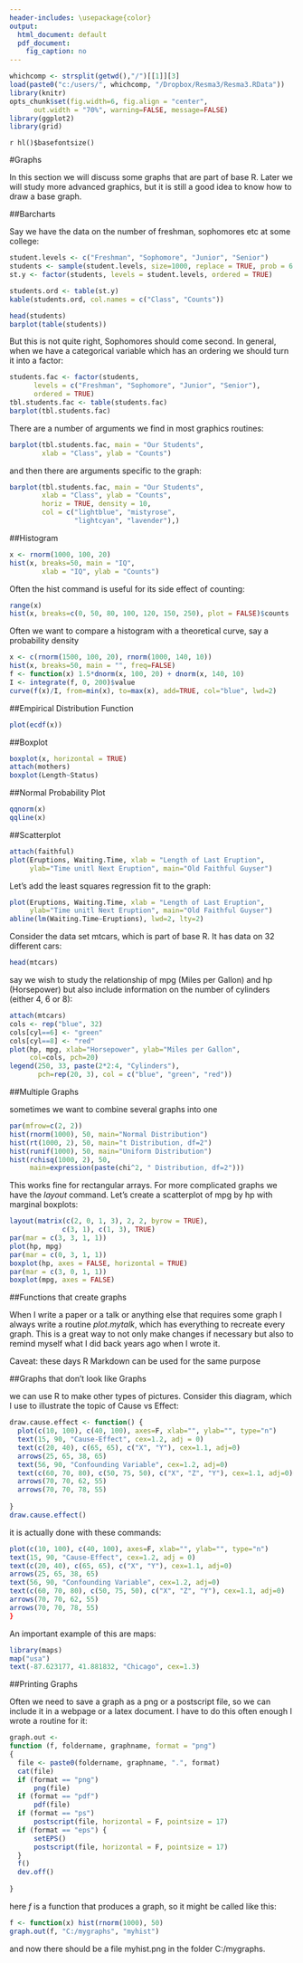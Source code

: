 ---
header-includes: \usepackage{color}
output:
  html_document: default
  pdf_document:
    fig_caption: no
---
<style>
table, th, td { text-align:right; }
th, td {padding: 10px;}
</style>

```{r, echo=FALSE, warning=FALSE, message=FALSE}
whichcomp <- strsplit(getwd(),"/")[[1]][3]
load(paste0("c:/users/", whichcomp, "/Dropbox/Resma3/Resma3.RData"))
library(knitr)
opts_chunk$set(fig.width=6, fig.align = "center",
      out.width = "70%", warning=FALSE, message=FALSE)
library(ggplot2)
library(grid)
```
`r hl()$basefontsize()`

#Graphs

In this section we will discuss some graphs that are part of base R. Later we will study more advanced graphics, but it is still a good idea to know how to draw a base graph.

##Barcharts

Say we have the data on the number of freshman, sophomores etc at some college:

```{r, echo=FALSE}
student.levels <- c("Freshman", "Sophomore", "Junior", "Senior")
students <- sample(student.levels, size=1000, replace = TRUE, prob = 6:3)
st.y <- factor(students, levels = student.levels, ordered = TRUE)

students.ord <- table(st.y)
kable(students.ord, col.names = c("Class", "Counts"))
```

```{r}
head(students)
barplot(table(students))
```

But this is not quite right, Sophomores should come second. In general, when we have a categorical variable which has an ordering we should turn it into a factor:

```{r}
students.fac <- factor(students, 
      levels = c("Freshman", "Sophomore", "Junior", "Senior"), 
      ordered = TRUE)
tbl.students.fac <- table(students.fac)
barplot(tbl.students.fac)
```

There are a number of arguments we find in most graphics routines:

```{r}
barplot(tbl.students.fac, main = "Our Students",
        xlab = "Class", ylab = "Counts")
```

and then there are arguments specific to the graph:

```{r}
barplot(tbl.students.fac, main = "Our Students",
        xlab = "Class", ylab = "Counts", 
        horiz = TRUE, density = 10,
        col = c("lightblue", "mistyrose",
                "lightcyan", "lavender"),)
```

##Histogram

```{r}
x <- rnorm(1000, 100, 20)
hist(x, breaks=50, main = "IQ",
        xlab = "IQ", ylab = "Counts")
```

Often the hist command is useful for its side effect of counting:

```{r error=TRUE}
range(x)
hist(x, breaks=c(0, 50, 80, 100, 120, 150, 250), plot = FALSE)$counts
```

Often we want to compare a histogram with a theoretical curve, say a probability density

```{r}
x <- c(rnorm(1500, 100, 20), rnorm(1000, 140, 10))
hist(x, breaks=50, main = "", freq=FALSE)
f <- function(x) 1.5*dnorm(x, 100, 20) + dnorm(x, 140, 10)
I <- integrate(f, 0, 200)$value
curve(f(x)/I, from=min(x), to=max(x), add=TRUE, col="blue", lwd=2)
```

##Empirical Distribution Function

```{r}
plot(ecdf(x))
```


##Boxplot

```{r}
boxplot(x, horizontal = TRUE)
attach(mothers)
boxplot(Length~Status)
```

##Normal Probability Plot

```{r}
qqnorm(x)
qqline(x)
```

##Scatterplot

```{r}
attach(faithful)
plot(Eruptions, Waiting.Time, xlab = "Length of Last Eruption",
     ylab="Time unitl Next Eruption", main="Old Faithful Guyser")
```

Let's add the least squares regression fit to the graph:

```{r}
plot(Eruptions, Waiting.Time, xlab = "Length of Last Eruption",
     ylab="Time unitl Next Eruption", main="Old Faithful Guyser")
abline(lm(Waiting.Time~Eruptions), lwd=2, lty=2)
```

Consider the data set mtcars, which is part of base R. It has data on 32 different cars:

```{r}
head(mtcars)
```

say we wish to study the relationship of mpg (Miles per Gallon) and hp (Horsepower) but also include information on the number of cylinders (either 4, 6 or 8):

```{r message=FALSE}
attach(mtcars)
cols <- rep("blue", 32)
cols[cyl==6] <- "green"
cols[cyl==8] <- "red"
plot(hp, mpg, xlab="Horsepower", ylab="Miles per Gallon",
     col=cols, pch=20)
legend(250, 33, paste(2*2:4, "Cylinders"),
       pch=rep(20, 3), col = c("blue", "green", "red"))
```

##Multiple Graphs

sometimes we want to combine several graphs into one

```{r}
par(mfrow=c(2, 2))
hist(rnorm(1000), 50, main="Normal Distribution")
hist(rt(1000, 2), 50, main="t Distribution, df=2")
hist(runif(1000), 50, main="Uniform Distribution")
hist(rchisq(1000, 2), 50, 
     main=expression(paste(chi^2, " Distribution, df=2")))
```

This works fine for rectangular arrays. For more complicated graphs we have the *layout* command. Let's create a scatterplot of mpg by hp with marginal boxplots:

```{r}
layout(matrix(c(2, 0, 1, 3), 2, 2, byrow = TRUE), 
             c(3, 1), c(1, 3), TRUE)
par(mar = c(3, 3, 1, 1))
plot(hp, mpg)
par(mar = c(0, 3, 1, 1))
boxplot(hp, axes = FALSE, horizontal = TRUE)
par(mar = c(3, 0, 1, 1))
boxplot(mpg, axes = FALSE)
```

##Functions that create graphs

When I write a paper or a talk or anything else that requires some graph I always write a routine *plot.mytalk*, which has everything to recreate every graph. This is a great way to not only make changes if necessary but also to remind myself what I did back years ago when I wrote it.

Caveat: these days R Markdown can be used for the same purpose

##Graphs that don't look like Graphs

we can use R to make other types of pictures. Consider this diagram, which I use to illustrate the topic of Cause vs Effect:

```{r, echo=FALSE}
draw.cause.effect <- function() {
  plot(c(10, 100), c(40, 100), axes=F, xlab="", ylab="", type="n")
  text(15, 90, "Cause-Effect", cex=1.2, adj = 0)
  text(c(20, 40), c(65, 65), c("X", "Y"), cex=1.1, adj=0)
  arrows(25, 65, 38, 65)
  text(56, 90, "Confounding Variable", cex=1.2, adj=0)
  text(c(60, 70, 80), c(50, 75, 50), c("X", "Z", "Y"), cex=1.1, adj=0)
  arrows(70, 70, 62, 55)  
  arrows(70, 70, 78, 55)  
  
}
draw.cause.effect()
```

it is actually done with these commands:

```{r eval=FALSE}
plot(c(10, 100), c(40, 100), axes=F, xlab="", ylab="", type="n")
text(15, 90, "Cause-Effect", cex=1.2, adj = 0)
text(c(20, 40), c(65, 65), c("X", "Y"), cex=1.1, adj=0)
arrows(25, 65, 38, 65)
text(56, 90, "Confounding Variable", cex=1.2, adj=0)
text(c(60, 70, 80), c(50, 75, 50), c("X", "Z", "Y"), cex=1.1, adj=0)
arrows(70, 70, 62, 55)  
arrows(70, 70, 78, 55)  
}
```

An important example of this are maps:

```{r}
library(maps)
map("usa")
text(-87.623177, 41.881832, "Chicago", cex=1.3)
```


##Printing Graphs

Often we need to save a graph as a png or a postscript file, so we can include it in a webpage or a latex document. I have to do this often enough I wrote a routine for it:

```{r}
graph.out <-
function (f, foldername, graphname, format = "png") 
{
  file <- paste0(foldername, graphname, ".", format)
  cat(file)
  if (format == "png") 
      png(file)
  if (format == "pdf") 
      pdf(file)
  if (format == "ps") 
      postscript(file, horizontal = F, pointsize = 17)
  if (format == "eps") {
      setEPS()
      postscript(file, horizontal = F, pointsize = 17)
  }
  f()
  dev.off()
  
}
```

here *f* is a function that produces a graph, so it might be called like this:

```{r eval=FALSE}
f <- function(x) hist(rnorm(1000), 50)
graph.out(f, "C:/mygraphs", "myhist")
```

and now there should be a file myhist.png in the folder C:/mygraphs.

 
 

